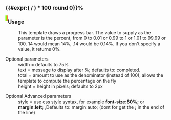 <div style="width:{{{width|75%}}}; {{#IF: {{{style|}}}|{{{style}}}|margin:auto;}} text-align:center;"><big>'''{{#expr:( {{{1|<noinclude>2</noinclude>0}}} / {{{total|100}}} ) * 100 round 0}}%'''</big> {{{text|completed}}} 
<p style="border:1px solid black; padding:1px; overflow:hidden;"><span style="width:{{#expr: ({{{1|<noinclude>2</noinclude>0}}}/{{{total|100}}}) * 100}}%; height:{{{height|2}}}px; background:#7fff00; float:left;">&nbsp;</span><span style="width:{{#expr: 100 - ({{{1|<noinclude>2</noinclude>0}}}/{{{total|100}}}) * 100}}%; height:{{{height|2}}}px; background:#ff7f50; float:left;">&nbsp;</span></p>
</div><noinclude>

=== Usage ===

:This template draws a progress bar. The value to supply as the parameter is the percent, from 0 to 0.01 or 0.99 to 1 or 1.01 to 99.99 or 100.  14 would mean 14%, .14 would be 0.14%.  If you don't specify a value, it returns 0%.


;Optional parameters
:width = defaults to 75%
:text  = message to display after %; defaults to: completed.
:total = amount to use as the denominator (instead of 100), allows the template to compute the percentage on the fly
:height = height in pixels; defaults to 2px

;Optional Advanced parameters
:style = use css style syntax, for example '''font-size:80%;''' or '''margin:left;''' ,Defaults to: margin:auto; (dont for get the ''';''' in the end of the line)
<!--
:talkpage =   link to talke page?   -->

[[Category:en/Templates|{{PAGENAME}}]]</noinclude>